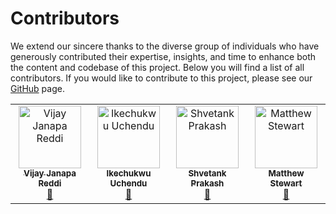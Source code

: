 # Contributors {.unnumbered}

We extend our sincere thanks to the diverse group of individuals who have generously contributed their expertise, insights, and time to enhance both the content and codebase of this project. Below you will find a list of all contributors. If you would like to contribute to this project, please see our [GitHub](https://github.com/harvard-edge/cs249r_book) page.

<!-- ALL-CONTRIBUTORS-LIST:START - Do not remove or modify this section -->
<!-- prettier-ignore-start -->
<!-- markdownlint-disable -->
<table>
  <tbody>
    <tr>
      <td align="center" valign="top" width="14.28%"><a href="https://github.com/jveejay"><img src="https://avatars.githubusercontent.com/jveejay?s=100" width="100px;" alt="Vijay Janapa Reddi"/><br /><sub><b>Vijay Janapa Reddi</b></sub></a><br /><a href="https=//github.com/harvard-edge/cs249r_book/commits?author=jveejay" title="Documentation">📖</a></td>
      <td align="center" valign="top" width="14.28%"><a href="https://github.com/uchendui"><img src="https://avatars.githubusercontent.com/uchendui?s=100" width="100px;" alt="Ikechukwu Uchendu"/><br /><sub><b>Ikechukwu Uchendu</b></sub></a><br /><a href="https=//github.com/harvard-edge/cs249r_book/commits?author=uchendui" title="Documentation">📖</a></td>
      <td align="center" valign="top" width="14.28%"><a href="https://github.com/ShvetankPrakash"><img src="https://avatars.githubusercontent.com/ShvetankPrakash?s=100" width="100px;" alt="Shvetank Prakash"/><br /><sub><b>Shvetank Prakash</b></sub></a><br /><a href="https=//github.com/harvard-edge/cs249r_book/commits?author=ShvetankPrakash" title="Documentation">📖</a></td>
      <td align="center" valign="top" width="14.28%"><a href="https://github.com/mpstewart1"><img src="https://avatars.githubusercontent.com/mpstewart1?s=100" width="100px;" alt="Matthew Stewart"/><br /><sub><b>Matthew Stewart</b></sub></a><br /><a href="https=//github.com/harvard-edge/cs249r_book/commits?author=mpstewart1" title="Documentation">📖</a></td>
    </tr>
  </tbody>
</table>

<!-- markdownlint-restore -->
<!-- prettier-ignore-end -->

<!-- ALL-CONTRIBUTORS-LIST:END -->